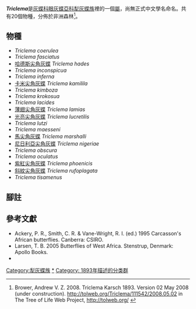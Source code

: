 {{Italic title}}
{{noteTA|G1=Butterfly}}
{{Automatic Taxobox
| taxon = Triclema
| authority = Karsch, 1893
| type_species = [[光亮尖角灰蝶|光亮尖角灰蝶]]<br />''Lycaenesthes lucretilis''
| type_species_authority = Hewitson, 1874
| subdivision_ranks = 物種
| subdivision = 共20種，詳閱正文。
| synonyms =
}}

'''''Triclema'''''是[[灰蝶科|灰蝶科]][[眼灰蝶亞科|眼灰蝶亞科]][[犁灰蝶族|犁灰蝶族]]裡的一個[[屬|屬]]，尚無正式中文學名命名。共有20個物種，分佈於非洲森林<ref name=tol>Brower, Andrew V. Z. 2008. Triclema Karsch 1893. Version 02 May 2008 (under construction). http://tolweb.org/Triclema/111542/2008.05.02 {{Wayback|url=http://tolweb.org/Triclema/111542/2008.05.02 |date=20160603144133 }} in The Tree of Life Web Project, http://tolweb.org/ {{Wayback|url=http://tolweb.org/ |date=20110515100516 }} {{en}}</ref>。

== 物種 ==
* ''Triclema coerulea''
* ''Triclema fasciatus''
* [[哈德斯尖角灰蝶|哈德斯尖角灰蝶]] ''Triclema hades''
* ''Triclema inconspicua''
* ''Triclema inferna''
* [[卡米尖角灰蝶|卡米尖角灰蝶]] ''Triclema kamilila''
* ''Triclema kimboza''
* ''Triclema krokosua''
* ''Triclema lacides''
* [[薄翅尖角灰蝶|薄翅尖角灰蝶]] ''Triclema lamias''
* [[光亮尖角灰蝶|光亮尖角灰蝶]] ''Triclema lucretilis''
* ''Triclema lutzi''
* ''Triclema maesseni''
* [[馬尖角灰蝶|馬尖角灰蝶]] ''Triclema marshalli''
* [[尼日利亞尖角灰蝶|尼日利亞尖角灰蝶]] ''Triclema nigeriae''
* ''Triclema obscura''
* ''Triclema oculatus''
* [[紫紅尖角灰蝶|紫紅尖角灰蝶]] ''Triclema phoenicis''
* [[斜紋尖角灰蝶|斜紋尖角灰蝶]] ''Triclema rufoplagata''
* ''Triclema tisamenus''
<!--
== 圖集 ==
<gallery>
</gallery>
-->
== 腳註 ==
{{reflist}}

== 參考文獻 ==
{{Commons category|Triclema}}
* Ackery, P. R., Smith, C. R. & Vane-Wright, R. I. (ed.) 1995 Carcasson's African butterflies. Canberra: CSIRO.
* Larsen, T. B. 2005 Butterflies of West Africa. Stenstrup, Denmark: Apollo Books.
* {{Cite book | author = 寿建新 周尧 李宇飞 | title = 世界蝴蝶分類名錄 | location = 中國 | publisher = 陝西科學技術出版社 | date = 2006-04-01 | ISBN = 9787536936768 | language= zh-hans }}

{{眼灰蝶亞科}}
{{Taxonbar}}
[[Category:犁灰蝶族|Category:犁灰蝶族]]
[[Category:Triclema|*]]
[[Category:_1893年描述的分类群|Category: 1893年描述的分类群]]